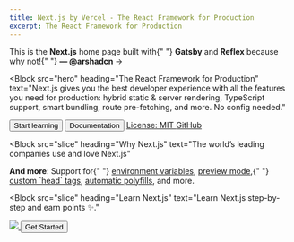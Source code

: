 ```yaml
---
title: Next.js by Vercel - The React Framework for Production
excerpt: The React Framework for Production
---
```



<Block src="callout" label="Hey!" url="https://twitter.com/arshadcn" mt="6">
  This is the <Strong>Next.js</Strong> home page built with{" "}
  <Strong>Gatsby</Strong> and <Strong>Reflex</Strong> because why not!{" "}
  <Strong> — @arshadcn </Strong> →
</Block>

<Block
  src="hero"
  heading="The React Framework for Production"
  text="Next.js gives you the best developer experience with all the features you need for production: hybrid static & server rendering, TypeScript support, smart bundling, route pre-fetching, and more. No config needed."
>
  <Grid col="1fr|repeat(2, auto)" gap="5" w="fit-content" mx="auto" mb="8">
    <Button as="a" href="#" variant="primary">
      Start learning
    </Button>
    <Button as="a" href="#" variant="default">
      Documentation
    </Button>
  </Grid>
  <Grid col="repeat(2, auto)" gap="5" w="fit-content" mx="auto" fontSize="md">
    <A href="#" color="lead">
      License: MIT
    </A>
    <A href="#">GitHub</A>
  </Grid>
</Block>

<Block
  src="slice"
  heading="Why Next.js"
  text="The world’s leading companies use and love Next.js"
>
  <Container>
    <Grid col="1|2|3" gap="6">
      <Block
        src="card"
        url="#"
        heading="Zero Config"
        description="Automatic compilation and bundling. Optimized for production from the start."
      />
      <Block
        src="card"
        url="#"
        heading="Hybrid: SSG and SSR"
        description="Pre-render pages at build time (SSG) or request time (SSR) in a single project."
      />
      <Block
        src="card"
        url="#"
        heading="Incremental Static Generation"
        description="Add and update statically pre-rendered pages incrementally after build time."
      />
      <Block
        src="card"
        url="#"
        heading="TypeScript Support"
        description="Automatic TypeScript configuration and compilation."
      />
      <Block
        src="card"
        url="#"
        heading="Fast Refresh"
        description="Fast, reliable live-editing experience, as proven at Facebook scale."
      />
      <Block
        src="card"
        url="#"
        heading="File-system Routing"
        description="Every component in the `pages` directory becomes a route."
      />
      <Block
        src="card"
        url="#"
        heading="API Routes"
        description="Optionally create API endpoints to provide backend functionality."
      />
      <Block
        src="card"
        url="#"
        heading="Built-in CSS Support"
        description="Create component-level styles with CSS modules. Built-in Sass support."
      />
      <Block
        src="card"
        url="#"
        heading="Code-splitting and Bundling"
        description="Optimized bundle splitting algorithm created by the Google Chrome team."
      />
    </Grid>
    <P fontSize="sm" my="10" textAlign="center">
      <Strong>And more</Strong>: Support for{" "}
      <A href="#">environment variables</A>, <A href="#">preview mode</A>,{" "}
      <A href="#">custom `head` tags</A>, <A href="#">automatic polyfills</A>,
      and more.
    </P>
  </Container>
</Block>

<CompaniesSlider />

<Block src="case-study" />

<Block src="customers" />

<Block
  src="slice"
  heading="Learn Next.js"
  text="Learn Next.js step-by-step and earn points ✨."
>
  <Container>
    <A href="#" d="block">
      <Image
        src="learn.png"
        my="16"
        boxShadow="medium"
        maxW="976px"
        rounded="sm"
        overflow="hidden"
      />
    </A>
    <Flexbox justifyContent="center">
      <Button as="a" href="#" variant="primary" mx="auto">
        Get Started
      </Button>
    </Flexbox>
  </Container>
</Block>

<Block src="newsletter" />
